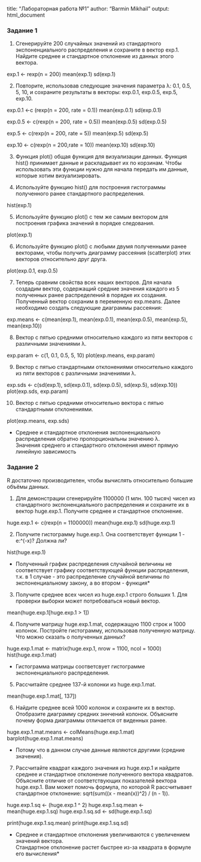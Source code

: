 title: "Лабораторная работа №1"
author: "Barmin Mikhail"
output: html_document


### Задание 1

1. Сгенерируйте 200 случайных значений из стандартного экспоненциального распределения и
сохраните в вектор exp.1. Найдите среднее и стандартное отклонение из данных этого вектора.

exp.1 <- rexp(n = 200)
mean(exp.1)
sd(exp.1)


2. Повторите, использовав следующие значения параметра λ: 0.1, 0.5, 5, 10, и сохраните
результаты в векторы: exp.0.1, exp.0.5, exp.5, exp.10.

exp.0.1 <-c (rexp(n = 200, rate = 0.1))
mean(exp.0.1)
sd(exp.0.1)

exp.0.5 <- c(rexp(n = 200, rate = 0.5))
mean(exp.0.5)
sd(exp.0.5)

exp.5 <- c(rexp(n = 200, rate = 5))
mean(exp.5)
sd(exp.5)

exp.10 <- c(rexp(n = 200,rate = 10))
mean(exp.10)
sd(exp.10)


3. Функция plot() общая функция для визуализации данных. Функция hist() принимает данные 
и раскладывает их по корзинам. Чтобы использовать эти функции нужно для начала передать 
им данные, которые хотим визуализировать.

4. Используйте функцию hist() для построения гистограммы полученного ранее стандартного
распределения.

hist(exp.1)


5. Используйте функцию plot() с тем же самым вектором для построения графика значений в
порядке следования.

plot(exp.1)


6. Используйте функцию plot() с любыми двумя полученными ранее векторами, чтобы получить
диаграмму рассеяния (scatterplot) этих векторов относительно друг друга.

plot(exp.0.1, exp.0.5)


7. Теперь сравним свойства всех наших векторов. Для начала создадим вектор, содержащий
средние значения каждого из 5 полученных ранее распределений в порядке их создания.
Полученный вектор сохраним в переменную exp.means. Далее необходимо создать следующие
диаграммы рассеяния:

exp.means <- c(mean(exp.1), mean(exp.0.1), mean(exp.0.5), mean(exp.5), mean(exp.10))


8. Вектор с пятью средними относительно каждого из пяти векторов с различными значениями λ.

exp.param <- c(1, 0.1, 0.5, 5, 10)
plot(exp.means, exp.param)


9. Вектор с пятью стандартными отклонениями относительно каждого из пяти векторов с
различными значениями λ.

exp.sds <- c(sd(exp.1), sd(exp.0.1), sd(exp.0.5), sd(exp.5), sd(exp.10))
plot(exp.sds, exp.param)


10. Вектор с пятью средними относительно вектора с пятью стандартными отклонениями.

plot(exp.means, exp.sds)


* Среднее и стандартное отклонения экспоненциального распределения обратно пропорциональны
значению λ.    
Значения среднего и стандартного отклонения имеют прямую линейную зависимость



### Задание 2

R достаточно производителен, чтобы вычислять относительно большие объёмы данных.

1. Для демонстрации сгенерируйте 1100000 (1 млн. 100 тысяч) чисел из стандартного
экспоненциального распределения и сохраните их в вектор huge.exp.1. Получите среднее и
стандартное отклонение.

huge.exp.1 <- c(rexp(n = 1100000))
mean(huge.exp.1)
sd(huge.exp.1)


2. Получите гистограмму huge.exp.1. Она соответствует функции 1 - e:^(-x)? Должна ли?

hist(huge.exp.1)


* Полученный график распределения случайной величины не соответствует графику
соответствующей функции распределения, т.к. в 1 случае - это распределение
случайной величины по экспоненциальному закону, а во втором - функция*


3. Получите среднее всех чисел из huge.exp.1 строго больших 1. Для проверки выборки может
потребоваться новый вектор.

mean(huge.exp.1[huge.exp.1 > 1])


4. Получите матрицу huge.exp.1.mat, содержащую 1100 строк и 1000 колонок. Постройте
гистограмму, использовав полученную матрицу. Что можно сказать о полученных данных?

huge.exp.1.mat <- matrix(huge.exp.1, nrow = 1100, ncol = 1000)
hist(huge.exp.1.mat)


* Гистограмма матрицы соответсвует гистограмме экспоненциального распределения.


5. Рассчитайте среднее 137-й колонки из huge.exp.1.mat.

mean(huge.exp.1.mat[, 137])


6. Найдите среднее всей 1000 колонок и сохраните их в вектор. Отобразите диаграмму средних
зннчений колонок. Объясните почему форма диаграммы отличается от виденных ранее.

huge.exp.1.mat.means <- colMeans(huge.exp.1.mat)
barplot(huge.exp.1.mat.means)


* Потому что в данном случае данные являются другими (средние значения).


7. Рассчитайте квадрат каждого значения из huge.exp.1 и найдите среднее и стандартное
отклонение полученного вектора квадратов. Объясните отличие от соответствующих показателей
вектора huge.exp.1. Вам может помочь формула, по которой R рассчитывает стандартное
отклонение: sqrt(sum((x - mean(x))^2) / (n - 1)).

huge.exp.1.sq <- (huge.exp.1 ^ 2)
huge.exp.1.sq.mean <- mean(huge.exp.1.sq)
huge.exp.1.sq.sd <- sd(huge.exp.1.sq)

print(huge.exp.1.sq.mean)
print(huge.exp.1.sq.sd)


* Среднее и стандартное отклонения увеличиваются с увеличением значений вектора.     
Стандартное отклонение растет быстрее из-за квадрата в формуле его вычисления*